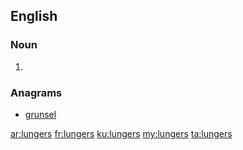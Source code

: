 ==English==

===Noun===
{{head|en|plural}}

# {{plural of|lunger|lang=en}}

===Anagrams===
* [[grunsel#English|grunsel]]

[[ar:lungers]]
[[fr:lungers]]
[[ku:lungers]]
[[my:lungers]]
[[ta:lungers]]
